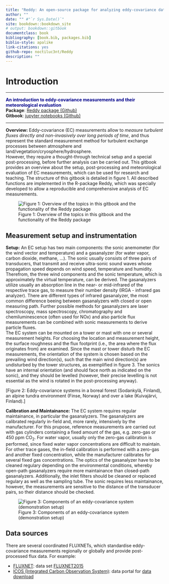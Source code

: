 ```yaml
--- 
title: "Reddy: An open-source package for analyzing eddy-covariance data"
author: ""
date: "" #"`r Sys.Date()`"
site: bookdown::bookdown_site
# output: bookdown::gitbook
documentclass: book
bibliography: [book.bib, packages.bib]
biblio-style: apalike
link-citations: yes
github-repo: noctiluc3nt/Reddy
description: ""
---
```



# Introduction

<hr>
<span style="color: darkblue;">**An introduction to eddy-covariance measurements and their meteorological evaluation**</span> <br>
**Package**: <a href="https://github.com/noctiluc3nt/Reddy">Reddy package (Github)</a> <br>
**Gitbook**: <a href="https://github.com/noctiluc3nt/ec_analyze/tree/main/notebooks">jupyter notebooks (Github)</a>
<hr>

**Overview:** Eddy-covariance (EC) measurements allow to *measure turbulent fluxes directly and non-invasively over long periods of time*, and thus represent the standard measurement method for turbulent exchange processes between atmosphere and land/vegetation/cryosphere/hydrosphere. 
<br>
However, they require a thought-through technical setup and a special post-processing, before further analysis can be carried out. 
This gitbook provides an overview about the setup, post-processing and meteorological evaluation of EC measurements, which can be used for research and teaching. The structure of this gitbook is detailed in figure 1. All described functions are implemented in the R-package Reddy, which was specially developed to allow a reproducible and comprehensive analysis of EC measurements.

![Figure 1: Overview of the topics in this gitbook and the functionality of the Reddy package](./figures/schema/schema.png)


## Measurement setup and instrumentation

**Setup:**
An EC setup has two main components: the sonic anemometer (for the wind vector and temperature) and a gasanalyzer (for water vapor, carbon dioxide, methane, ...). 
The sonic usually consists of three pairs of transducers, that transmit and receive ultra-sonic sound waves whose propagation speed depends on wind speed, temperature and humidity. Therefrom, the three wind components and the sonic temperature, which is approximately the virtual temperature, can be derived.
The gasanalyzers utilize usually an absorption line in the near- or mid-infrared of the respective trace gas, to measure their number density (IRGA - infrared gas analyzer). There are different types of infrared gasanalyzer, the most common difference beeing between gasanalyzers with closed or open measuring path.
Further possible methods for gasanalyzers are laser spectroscopy, mass spectroscopy, chromatography and chemiluminescence (often used for NOx) and also particle flux measurements can be combined with sonic measurements to derive particle fluxes. <br>
The EC system can be mounted on a tower or mast with one or several measurement heights. For choosing the location and measurement height, the surface roughness and the flux footprint (i.e., the area where the flux originates from) are examined. Since the mast or tower disturb the EC measurements, the orientation of the system is chosen based on the prevailing wind direction(s), such that the main wind direction(s) are undisturbed by the tower structures, as exemplified in figure 3. 
The sonics have an internal orientation (and should face north as indicated on the sonic), and they should be levelled (however, their precise levelling is not essential as the wind is rotated in the post-processing anyway).

[Figure 2: Eddy-covariance systems in a boreal forest (Sodankylä, Finland), an alpine tundra environment (Finse, Norway) and over a lake (Kuivajärvi, Finland).]

**Calibration and Maintainance:**
The EC system requires regular maintainance, in particular the gasanalyzers. The gasanalyzers are calibrated regularly in-field and, more rarely, intensively by the manufacturer. For this prupose, reference measurements are carried out with gas cylinders containing a fixed amount of the gas, e.g. zero-gas or 450 ppm CO$_2$. For water vapor, usually only the zero-gas calibration is performed, since fixed water vapor concentrations are difficult to maintain. For other trace gases, the in-field calibration is performed with a zero-gas and another fixed concentration, while the manufacturer calibrates for several fixed gas concentrations.
The optics of the gasanalyzer have to be cleaned regulary depending on the environmental conditions, whereby open-path gasanalyzers require more maintainance than closed-path gasanalyzers.
Additionally, the inlet filters should be cleaned or replaced regulary as well as the sampling tube. The sonic requires less maintainance, however, the measurements are sensitive to the distance of the transducer pairs, so their distance should be checked. 

![Figure 3: Components of an eddy-covariance system (demonstration setup)](./figures/setup/ec-setup-all-labelled_upscaled.png)

## Data sources
There are several coordinated FLUXNETs, which standardise eddy-covariance measurements regionally or globally and provide post-processed flux data. For example:<br>

- <a href="https://fluxnet.org">FLUXNET</a>:  data set <a href="https://fluxnet.org/data/fluxnet2015-dataset/">  FLUXNET2015</a>
- <a href="https://www.icos-cp.eu/">ICOS (Integrated Carbon Observation System)</a>: data portal for <a href="https://data.icos-cp.eu/portal/#%7B%22filterCategories%22:%7B%22project%22:%5B%22icos%22%5D,%22level%22:%5B1,2%5D,%22stationclass%22:%5B%22ICOS%22%5D%7D%7D">data download</a>


<!--
## Other micrometeorological measurement methods
 chamber flux measurements, drones, fods, lidar, scintilometer-->
